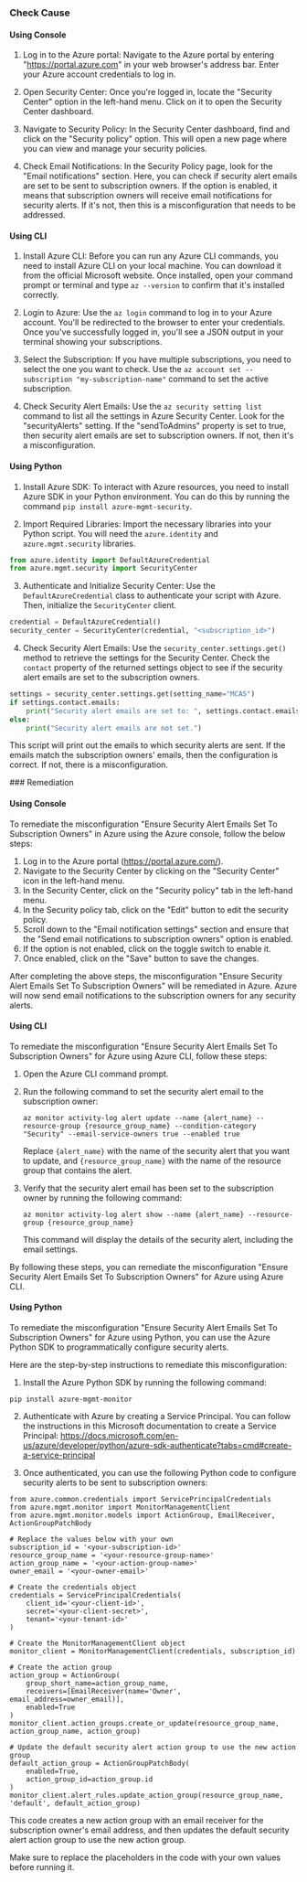 

<Tabs><Tab title='Cause'>
### Check Cause

#### Using Console

1. Log in to the Azure portal: Navigate to the Azure portal by entering "https://portal.azure.com" in your web browser's address bar. Enter your Azure account credentials to log in.

2. Open Security Center: Once you're logged in, locate the "Security Center" option in the left-hand menu. Click on it to open the Security Center dashboard.

3. Navigate to Security Policy: In the Security Center dashboard, find and click on the "Security policy" option. This will open a new page where you can view and manage your security policies.

4. Check Email Notifications: In the Security Policy page, look for the "Email notifications" section. Here, you can check if security alert emails are set to be sent to subscription owners. If the option is enabled, it means that subscription owners will receive email notifications for security alerts. If it's not, then this is a misconfiguration that needs to be addressed.

#### Using CLI

1. Install Azure CLI: Before you can run any Azure CLI commands, you need to install Azure CLI on your local machine. You can download it from the official Microsoft website. Once installed, open your command prompt or terminal and type `az --version` to confirm that it's installed correctly.

2. Login to Azure: Use the `az login` command to log in to your Azure account. You'll be redirected to the browser to enter your credentials. Once you've successfully logged in, you'll see a JSON output in your terminal showing your subscriptions.

3. Select the Subscription: If you have multiple subscriptions, you need to select the one you want to check. Use the `az account set --subscription "my-subscription-name"` command to set the active subscription.

4. Check Security Alert Emails: Use the `az security setting list` command to list all the settings in Azure Security Center. Look for the "securityAlerts" setting. If the "sendToAdmins" property is set to true, then security alert emails are set to subscription owners. If not, then it's a misconfiguration.

#### Using Python

1. Install Azure SDK: To interact with Azure resources, you need to install Azure SDK in your Python environment. You can do this by running the command `pip install azure-mgmt-security`.

2. Import Required Libraries: Import the necessary libraries into your Python script. You will need the `azure.identity` and `azure.mgmt.security` libraries.

```python
from azure.identity import DefaultAzureCredential
from azure.mgmt.security import SecurityCenter
```

3. Authenticate and Initialize Security Center: Use the `DefaultAzureCredential` class to authenticate your script with Azure. Then, initialize the `SecurityCenter` client.

```python
credential = DefaultAzureCredential()
security_center = SecurityCenter(credential, "<subscription_id>")
```

4. Check Security Alert Emails: Use the `security_center.settings.get()` method to retrieve the settings for the Security Center. Check the `contact` property of the returned settings object to see if the security alert emails are set to the subscription owners.

```python
settings = security_center.settings.get(setting_name="MCAS")
if settings.contact.emails:
    print("Security alert emails are set to: ", settings.contact.emails)
else:
    print("Security alert emails are not set.")
```

This script will print out the emails to which security alerts are sent. If the emails match the subscription owners' emails, then the configuration is correct. If not, there is a misconfiguration.

</Tab>

<Tab title='Remediation'>
### Remediation

#### Using Console

To remediate the misconfiguration "Ensure Security Alert Emails Set To Subscription Owners" in Azure using the Azure console, follow the below steps:

1. Log in to the Azure portal (https://portal.azure.com/).
2. Navigate to the Security Center by clicking on the "Security Center" icon in the left-hand menu.
3. In the Security Center, click on the "Security policy" tab in the left-hand menu.
4. In the Security policy tab, click on the "Edit" button to edit the security policy.
5. Scroll down to the "Email notification settings" section and ensure that the "Send email notifications to subscription owners" option is enabled.
6. If the option is not enabled, click on the toggle switch to enable it.
7. Once enabled, click on the "Save" button to save the changes.

After completing the above steps, the misconfiguration "Ensure Security Alert Emails Set To Subscription Owners" will be remediated in Azure. Azure will now send email notifications to the subscription owners for any security alerts.

#### Using CLI

To remediate the misconfiguration "Ensure Security Alert Emails Set To Subscription Owners" for Azure using Azure CLI, follow these steps:

1. Open the Azure CLI command prompt.

2. Run the following command to set the security alert email to the subscription owner:

   ```
   az monitor activity-log alert update --name {alert_name} --resource-group {resource_group_name} --condition-category "Security" --email-service-owners true --enabled true
   ```

   Replace `{alert_name}` with the name of the security alert that you want to update, and `{resource_group_name}` with the name of the resource group that contains the alert.

3. Verify that the security alert email has been set to the subscription owner by running the following command:

   ```
   az monitor activity-log alert show --name {alert_name} --resource-group {resource_group_name}
   ```

   This command will display the details of the security alert, including the email settings.

By following these steps, you can remediate the misconfiguration "Ensure Security Alert Emails Set To Subscription Owners" for Azure using Azure CLI.

#### Using Python

To remediate the misconfiguration "Ensure Security Alert Emails Set To Subscription Owners" for Azure using Python, you can use the Azure Python SDK to programmatically configure security alerts.

Here are the step-by-step instructions to remediate this misconfiguration:

1. Install the Azure Python SDK by running the following command:

```
pip install azure-mgmt-monitor
```

2. Authenticate with Azure by creating a Service Principal. You can follow the instructions in this Microsoft documentation to create a Service Principal: https://docs.microsoft.com/en-us/azure/developer/python/azure-sdk-authenticate?tabs=cmd#create-a-service-principal

3. Once authenticated, you can use the following Python code to configure security alerts to be sent to subscription owners:

```
from azure.common.credentials import ServicePrincipalCredentials
from azure.mgmt.monitor import MonitorManagementClient
from azure.mgmt.monitor.models import ActionGroup, EmailReceiver, ActionGroupPatchBody

# Replace the values below with your own
subscription_id = '<your-subscription-id>'
resource_group_name = '<your-resource-group-name>'
action_group_name = '<your-action-group-name>'
owner_email = '<your-owner-email>'

# Create the credentials object
credentials = ServicePrincipalCredentials(
    client_id='<your-client-id>',
    secret='<your-client-secret>',
    tenant='<your-tenant-id>'
)

# Create the MonitorManagementClient object
monitor_client = MonitorManagementClient(credentials, subscription_id)

# Create the action group
action_group = ActionGroup(
    group_short_name=action_group_name,
    receivers=[EmailReceiver(name='Owner', email_address=owner_email)],
    enabled=True
)
monitor_client.action_groups.create_or_update(resource_group_name, action_group_name, action_group)

# Update the default security alert action group to use the new action group
default_action_group = ActionGroupPatchBody(
    enabled=True,
    action_group_id=action_group.id
)
monitor_client.alert_rules.update_action_group(resource_group_name, 'default', default_action_group)
```

This code creates a new action group with an email receiver for the subscription owner's email address, and then updates the default security alert action group to use the new action group.

Make sure to replace the placeholders in the code with your own values before running it.


</Tab>
</Tabs>